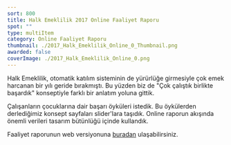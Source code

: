 ```yaml
---
sort: 800
title: Halk Emeklilik 2017 Online Faaliyet Raporu
spot: ""
type: multiItem
category: Online Faaliyet Raporu
thumbnail: ./2017_Halk_Emeklilik_Online_0_Thumbnail.png
awarded: false
coverImage: ./2017_Halk_Emeklilik_Online_0.png
---
```




<MultiItemLayoutOneItem oneItemTitle="HALK EMEKLİLİK 2017 ONLINE FAALİYET RAPORU" oneItemSubTitle="Aile boyu bir online rapor" sliderImages={[HE2017_0]} awarded={false} singleImageLink="">

Halk Emeklilik, otomatik katılım sisteminin de yürürlüğe girmesiyle çok emek harcanan bir yılı geride bırakmıştı. Bu yüzden biz de "Çok çalıştık birlikte başardık" konseptiyle farklı bir anlatım yoluna gittik.

Çalışanların çocuklarına dair başarı öyküleri istedik. Bu öykülerden derlediğimiz konsept sayfaları slider'lara taşıdık. Online raporun akışında önemli verileri tasarım bütünlüğü içinde kullandık.

Faaliyet raporunun web versiyonuna [buradan](http://www.halkemeklilik.com.tr/PageGalleryFiles/FaaliyetRaporlari/2017/index.html) ulaşabilirsiniz.

</MultiItemLayoutOneItem>

